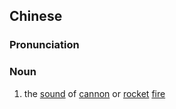 {{also|炮响}}
==Chinese==
{{zh-forms|s=炮响}}

===Pronunciation===
{{zh-pron
|m=pàoxiǎng
|cat=n
}}

===Noun===
{{zh-noun}}

# {{lb|zh|literary}} the [[sound]] of [[cannon]] or [[rocket]] [[fire]]